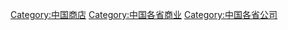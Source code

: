 [[Category:中国商店|Category:中国商店]]
[[Category:中国各省商业|Category:中国各省商业]]
[[Category:中国各省公司|Category:中国各省公司]]